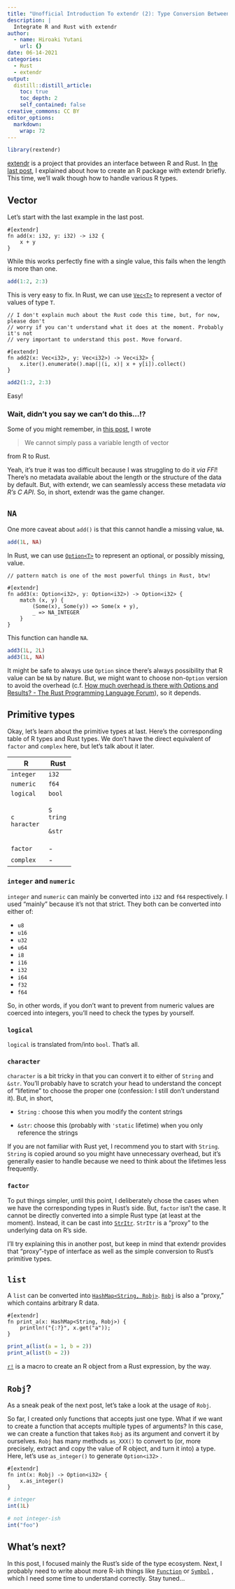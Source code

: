 ```yaml
---
title: "Unofficial Introduction To extendr (2): Type Conversion Between R and Rust"
description: |
  Integrate R and Rust with extendr
author:
  - name: Hiroaki Yutani
    url: {}
date: 06-14-2021
categories:
  - Rust
  - extendr
output:
  distill::distill_article:
    toc: true
    toc_depth: 2
    self_contained: false
creative_commons: CC BY
editor_options: 
  markdown: 
    wrap: 72
---
```


```r
library(rextendr)
```

[extendr](https://github.com/extendr/extendr) is a project that provides
an interface between R and Rust. In [the last
post](../2021-06-06-unofficial-introduction-to-extendr-1-your-first-r-package-with-rust/),
I explained about how to create an R package with extendr briefly. This
time, we'll walk though how to handle various R types.

## Vector

Let's start with the last example in the last post.

```extendrsrc
#[extendr]
fn add(x: i32, y: i32) -> i32 {
    x + y
}
```

While this works perfectly fine with a single value, this fails when the
length is more than one.

```r
add(1:2, 2:3)
```

This is very easy to fix. In Rust, we can use
[`Vec<T>`](https://doc.rust-lang.org/std/vec/struct.Vec.html) to
represent a vector of values of type `T`.

```extendrsrc
// I don't explain much about the Rust code this time, but, for now, please don't
// worry if you can't understand what it does at the moment. Probably it's not
// very important to understand this post. Move forward.

#[extendr]
fn add2(x: Vec<i32>, y: Vec<i32>) -> Vec<i32> {
    x.iter().enumerate().map(|(i, x)| x + y[i]).collect()
}
```

```r
add2(1:2, 2:3)
```

Easy!

### Wait, didn't you say we can't do this...!?

Some of you might remember, in [this
post](https://yutani.rbind.io/post/some-more-notes-about-using-rust-code-in-r-packages/#passing-a-vector-from-rust-to-r-or-vice-versa),
I wrote

> We cannot simply pass a variable length of vector

from R to Rust.

Yeah, it's true it was too difficult because I was struggling to do it
*via FFI*! There's no metadata available about the length or the
structure of the data by default. But, with extendr, we can seamlessly
access these metadata *via R's C API*. So, in short, extendr was the
game changer.

## `NA`

One more caveat about `add()` is that this cannot handle a missing
value, `NA`.

```r
add(1L, NA)
```

In Rust, we can use
[`Option<T>`](https://doc.rust-lang.org/std/option/enum.Option.html) to
represent an optional, or possibly missing, value.

```extendrsrc
// pattern match is one of the most powerful things in Rust, btw!

#[extendr]
fn add3(x: Option<i32>, y: Option<i32>) -> Option<i32> {
    match (x, y) {
        (Some(x), Some(y)) => Some(x + y),
        _ => NA_INTEGER
    }
}
```

This function can handle `NA`.

```r
add3(1L, 2L)
add3(1L, NA)
```

It might be safe to always use `Option` since there's always possibility
that R value can be `NA` by nature. But, we might want to choose
non-`Option` version to avoid the overhead (c.f. [How much overhead is
there with Options and Results? - The Rust Programming Language
Forum](https://users.rust-lang.org/t/how-much-overhead-is-there-with-options-and-results/37327)),
so it depends.

## Primitive types

Okay, let's learn about the primitive types at last. Here's the
corresponding table of R types and Rust types. We don't have the direct
equivalent of `factor` and `complex` here, but let's talk about it
later.

+-----------+--------+
| R         | Rust   |
+===========+========+
| `integer` | `i32`  |
+-----------+--------+
| `numeric` | `f64`  |
+-----------+--------+
| `logical` | `bool` |
+-----------+--------+
| `c        | `S     |
| haracter` | tring` |
|           |        |
|           | `&str` |
+-----------+--------+
| `factor`  | \-     |
+-----------+--------+
| `complex` | \-     |
+-----------+--------+

### `integer` and `numeric`

`integer` and `numeric` can mainly be converted into `i32` and `f64`
respectively. I used "mainly" because it's not that strict. They both
can be converted into either of:

-   `u8`
-   `u16`
-   `u32`
-   `u64`
-   `i8`
-   `i16`
-   `i32`
-   `i64`
-   `f32`
-   `f64`

So, in other words, if you don't want to prevent from numeric values are
coerced into integers, you'll need to check the types by yourself.

### `logical`

`logical` is translated from/into `bool`. That's all.

### `character`

`character` is a bit tricky in that you can convert it to either of
`String` and `&str`. You'll probably have to scratch your head to
understand the concept of "lifetime" to choose the proper one
(confession: I still don't understand it). But, in short,

-   `String` : choose this when you modify the content strings

-   `&str`: choose this (probably with `'static` lifetime) when you only
    reference the strings

If you are not familiar with Rust yet, I recommend you to start with
`String`. `String` is copied around so you might have unnecessary
overhead, but it's generally easier to handle because we need to think
about the lifetimes less frequently.

### `factor`

To put things simpler, until this point, I deliberately chose the cases
when we have the corresponding types in Rust's side. But, `factor` isn't
the case. It cannot be directly converted into a simple Rust type (at
least at the moment). Instead, it can be cast into
[`StrItr`](https://extendr.github.io/extendr/extendr_api/iter/struct.StrIter.html).
`StrItr` is a "proxy" to the underlying data on R's side.

I'll try explaining this in another post, but keep in mind that extendr
provides that "proxy"-type of interface as well as the simple conversion
to Rust's primitive types.

## `list`

A `list` can be converted into
[`HashMap<String, Robj>`](https://doc.rust-lang.org/std/collections/struct.HashMap.html).
[`Robj`](https://extendr.github.io/extendr/extendr_api/robj/enum.Robj.html)
is also a "proxy," which contains arbitrary R data.

```extendrsrc
#[extendr]
fn print_a(x: HashMap<String, Robj>) {
    println!("{:?}", x.get("a"));
}
```

```r
print_a(list(a = 1, b = 2))
print_a(list(b = 2))
```

[`r!`](https://extendr.github.io/extendr/extendr_api/macro.r.html) is a
macro to create an R object from a Rust expression, by the way.

## `Robj`?

As a sneak peak of the next post, let's take a look at the usage of
`Robj`.

So far, I created only functions that accepts just one type. What if we
want to create a function that accepts multiple types of arguments? In
this case, we can create a function that takes `Robj` as its argument
and convert it by ourselves. `Robj` has many methods `as_XXX()` to
convert to (or, more precisely, extract and copy the value of R object,
and turn it into) a type. Here, let's use `as_integer()` to generate
`Option<i32>` .

```extendrsrc
#[extendr]
fn int(x: Robj) -> Option<i32> {
    x.as_integer()
}
```

```r
# integer
int(1L)

# not integer-ish
int("foo")
```

## What's next?

In this post, I focused mainly the Rust's side of the type ecosystem.
Next, I probably need to write about more R-ish things like
[`Function`](https://extendr.github.io/extendr/extendr_api/wrapper/function/struct.Function.html)
or
[`Symbol`](https://extendr.github.io/extendr/extendr_api/wrapper/symbol/struct.Symbol.html)
, which I need some time to understand correctly. Stay tuned...
